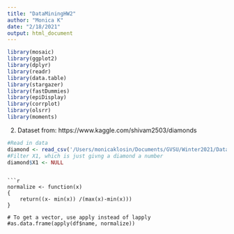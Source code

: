 ```yaml
---
title: "DataMiningHW2"
author: "Monica K"
date: "2/18/2021"
output: html_document
---
```

```r
library(mosaic)
library(ggplot2)
library(dplyr)
library(readr)
library(data.table)
library(stargazer)
library(fastDummies)
library(epiDisplay)
library(corrplot)
library(olsrr)
library(moments)
```

2. Dataset from: https://www.kaggle.com/shivam2503/diamonds
```r
#Read in data
diamond <- read_csv('/Users/monicaklosin/Documents/GVSU/Winter2021/DataMining/Data-Mining/HW1/diamonds.csv')
#Filter X1, which is just givng a diamond a number
diamond$X1 <- NULL
```
```

```r
normalize <- function(x)
{
    return((x- min(x)) /(max(x)-min(x)))
}

# To get a vector, use apply instead of lapply
#as.data.frame(apply(df$name, normalize))
```

